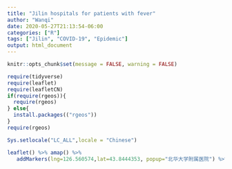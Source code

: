 ```yaml
---
title: "Jilin hospitals for patients with fever"
author: "Wanqi"
date: 2020-05-27T21:13:54-06:00
categories: ["R"]
tags: ["Jilin", "COVID-19", "Epidemic"]
output: html_document
---
```


```r
knitr::opts_chunk$set(message = FALSE, warning = FALSE)
```

```r
require(tidyverse) 
require(leaflet)
require(leafletCN) 
if(require(rgeos)){
  require(rgeos)
} else{
  install.packages(("rgeos"))
}
require(rgeos)
```

```r
Sys.setlocale("LC_ALL",locale = "Chinese")
```

```r
leaflet() %>% amap() %>%
   addMarkers(lng=126.560574,lat=43.8444353, popup="北华大学附属医院") %>% addMarkers(lng=126.563828,lat=43.841591, popup="吉林市中心医院")%>% addMarkers(lng=126.571663,lat=43.86306926, popup="吉林市人民医院")%>% addMarkers(lng=126.557518,lat=43.91118, popup="吉林市化工医院一院区")%>% addMarkers(lng=126.552032,lat=43.849449, popup="吉林市妇产医院")%>% addMarkers(lng=126.53116,lat=43.87833, popup="吉林市第五人民医院")
```


